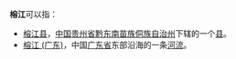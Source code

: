 '''榕江'''可以指：
* [[榕江县|榕江县]]，[[中国|中国]][[贵州省|贵州省]][[黔东南苗族侗族自治州|黔东南苗族侗族自治州]]下辖的一个[[县|县]]。
* [[榕江_(广东)|榕江 (广东)]]，中国[[广东省|广东省]]东部沿海的一条[[河流|河流]]。
{{disambig|Cat=二字中國地名消歧義}}